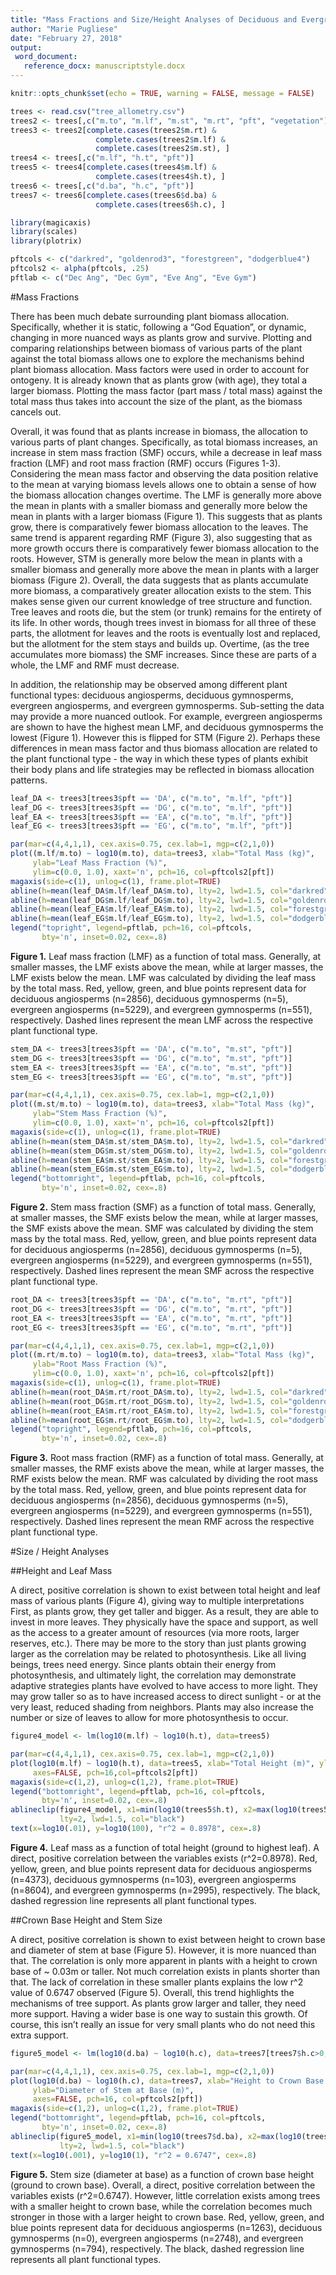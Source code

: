 ```yaml
---
title: "Mass Fractions and Size/Height Analyses of Deciduous and Evergreen Angiosperms and Gymnosperms"
author: "Marie Pugliese"
date: "February 27, 2018"
output:
 word_document:
   reference_docx: manuscriptstyle.docx
---
```


```r
knitr::opts_chunk$set(echo = TRUE, warning = FALSE, message = FALSE)
```

```r
trees <- read.csv("tree_allometry.csv")
trees2 <- trees[,c("m.to", "m.lf", "m.st", "m.rt", "pft", "vegetation")]
trees3 <- trees2[complete.cases(trees2$m.rt) & 
                   complete.cases(trees2$m.lf) & 
                   complete.cases(trees2$m.st), ]
trees4 <- trees[,c("m.lf", "h.t", "pft")]
trees5 <- trees4[complete.cases(trees4$m.lf) &
                   complete.cases(trees4$h.t), ]
trees6 <- trees[,c("d.ba", "h.c", "pft")]
trees7 <- trees6[complete.cases(trees6$d.ba) &
                   complete.cases(trees6$h.c), ]

library(magicaxis)
library(scales)
library(plotrix)

pftcols <- c("darkred", "goldenrod3", "forestgreen", "dodgerblue4")
pftcols2 <- alpha(pftcols, .25)
pftlab <- c("Dec Ang", "Dec Gym", "Eve Ang", "Eve Gym")
```


#Mass Fractions

There has been much debate surrounding plant biomass allocation. Specifically, whether it is static, following a "God Equation", or dynamic, changing in more nuanced ways as plants grow and survive. Plotting and comparing relationships between biomass of various parts of the plant against the total biomass allows one to explore the mechanisms behind plant biomass allocation. Mass factors were used in order to account for ontogeny. It is already known that as plants grow (with age), they total a larger biomass. Plotting the mass factor (part mass / total mass) against the total mass thus takes into account the size of the plant, as the biomass cancels out.

Overall, it was found that as plants increase in biomass, the allocation to various parts of plant changes. Specifically, as total biomass increases, an increase in stem mass fraction (SMF) occurs, while a decrease in leaf mass fraction (LMF) and root mass fraction (RMF) occurs (Figures 1-3). Considering the mean mass factor and observing the data position relative to the mean at varying biomass levels allows one to obtain a sense of how the biomass allocation changes overtime. The LMF is generally more above the mean in plants with a smaller biomass and generally more below the mean in plants with a larger biomass (Figure 1). This suggests that as plants grow, there is comparatively fewer biomass allocation to the leaves. The same trend is apparent regarding RMF (Figure 3), also suggesting that as more growth occurs there is comparatively fewer biomass allocation to the roots. However, STM is generally more below the mean in plants with a smaller biomass and generally more above the mean in plants with a larger biomass (Figure 2). Overall, the data suggests that as plants accumulate more biomass, a comparatively greater allocation exists to the stem. This makes sense given our current knowledge of tree structure and function. Tree leaves and roots die, but the stem (or trunk) remains for the entirety of its life. In other words, though trees invest in biomass for all three of these parts, the allotment for leaves and the roots is eventually lost and replaced, but the allotment for the stem stays and builds up. Overtime, (as the tree accumulates more biomass) the SMF increases. Since these are parts of a whole, the LMF and RMF must decrease.

In addition, the relationship may be observed among different plant functional types: deciduous angiosperms, deciduous gymnosperms, evergreen angiosperms, and evergreen gymnosperms. Sub-setting the data may provide a more nuanced outlook. For example, evergreen angiosperms are shown to have the highest mean LMF, and deciduous gymnosperms the lowest (Figure 1). However this is flipped for STM (Figure 2). Perhaps these differences in mean mass factor and thus biomass allocation are related to the plant functional type - the way in which these types of plants exhibit their body plans and life strategies may be reflected in biomass allocation patterns.



```r
leaf_DA <- trees3[trees3$pft == 'DA', c("m.to", "m.lf", "pft")]
leaf_DG <- trees3[trees3$pft == 'DG', c("m.to", "m.lf", "pft")]
leaf_EA <- trees3[trees3$pft == 'EA', c("m.to", "m.lf", "pft")]
leaf_EG <- trees3[trees3$pft == 'EG', c("m.to", "m.lf", "pft")]

par(mar=c(4,4,1,1), cex.axis=0.75, cex.lab=1, mgp=c(2,1,0))
plot((m.lf/m.to) ~ log10(m.to), data=trees3, xlab="Total Mass (kg)",
     ylab="Leaf Mass Fraction (%)", 
     ylim=c(0.0, 1.0), xaxt='n', pch=16, col=pftcols2[pft])
magaxis(side=c(1), unlog=c(1), frame.plot=TRUE)
abline(h=mean(leaf_DA$m.lf/leaf_DA$m.to), lty=2, lwd=1.5, col="darkred")
abline(h=mean(leaf_DG$m.lf/leaf_DG$m.to), lty=2, lwd=1.5, col="goldenrod3")
abline(h=mean(leaf_EA$m.lf/leaf_EA$m.to), lty=2, lwd=1.5, col="forestgreen")
abline(h=mean(leaf_EG$m.lf/leaf_EG$m.to), lty=2, lwd=1.5, col="dodgerblue4")
legend("topright", legend=pftlab, pch=16, col=pftcols,
       bty='n', inset=0.02, cex=.8)
```
**Figure 1.** Leaf mass fraction (LMF) as a function of total mass. Generally, at smaller masses, the LMF exists above the mean, while at larger masses, the LMF exists below the mean. LMF was calculated by dividing the leaf mass by the total mass. Red, yellow, green, and blue points represent data for deciduous angiosperms (n=2856), deciduous gymnosperms (n=5), evergreen angiosperms (n=5229), and evergreen gymnosperms (n=551), respectively. Dashed lines represent the mean LMF across the respective plant functional type.



```r
stem_DA <- trees3[trees3$pft == 'DA', c("m.to", "m.st", "pft")]
stem_DG <- trees3[trees3$pft == 'DG', c("m.to", "m.st", "pft")]
stem_EA <- trees3[trees3$pft == 'EA', c("m.to", "m.st", "pft")]
stem_EG <- trees3[trees3$pft == 'EG', c("m.to", "m.st", "pft")]

par(mar=c(4,4,1,1), cex.axis=0.75, cex.lab=1, mgp=c(2,1,0))
plot((m.st/m.to) ~ log10(m.to), data=trees3, xlab="Total Mass (kg)",
     ylab="Stem Mass Fraction (%)",
     ylim=c(0.0, 1.0), xaxt='n', pch=16, col=pftcols2[pft])
magaxis(side=c(1), unlog=c(1), frame.plot=TRUE)
abline(h=mean(stem_DA$m.st/stem_DA$m.to), lty=2, lwd=1.5, col="darkred")
abline(h=mean(stem_DG$m.st/stem_DG$m.to), lty=2, lwd=1.5, col="goldenrod3")
abline(h=mean(stem_EA$m.st/stem_EA$m.to), lty=2, lwd=1.5, col="forestgreen")
abline(h=mean(stem_EG$m.st/stem_EG$m.to), lty=2, lwd=1.5, col="dodgerblue4")
legend("bottomright", legend=pftlab, pch=16, col=pftcols,
       bty='n', inset=0.02, cex=.8)
```
**Figure 2.** Stem mass fraction (SMF) as a function of total mass. Generally, at smaller masses, the SMF exists below the mean, while at larger masses, the SMF exists above the mean. SMF was calculated by dividing the stem mass by the total mass. Red, yellow, green, and blue points represent data for deciduous angiosperms (n=2856), deciduous gymnosperms (n=5), evergreen angiosperms (n=5229), and evergreen gymnosperms (n=551), respectively. Dashed lines represent the mean SMF across the respective plant functional type.



```r
root_DA <- trees3[trees3$pft == 'DA', c("m.to", "m.rt", "pft")]
root_DG <- trees3[trees3$pft == 'DG', c("m.to", "m.rt", "pft")]
root_EA <- trees3[trees3$pft == 'EA', c("m.to", "m.rt", "pft")]
root_EG <- trees3[trees3$pft == 'EG', c("m.to", "m.rt", "pft")]

par(mar=c(4,4,1,1), cex.axis=0.75, cex.lab=1, mgp=c(2,1,0))
plot((m.rt/m.to) ~ log10(m.to), data=trees3, xlab="Total Mass (kg)",
     ylab="Root Mass Fraction (%)", 
     ylim=c(0.0, 1.0), xaxt='n', pch=16, col=pftcols2[pft])
magaxis(side=c(1), unlog=c(1), frame.plot=TRUE)
abline(h=mean(root_DA$m.rt/root_DA$m.to), lty=2, lwd=1.5, col="darkred")
abline(h=mean(root_DG$m.rt/root_DG$m.to), lty=2, lwd=1.5, col="goldenrod3")
abline(h=mean(root_EA$m.rt/root_EA$m.to), lty=2, lwd=1.5, col="forestgreen")
abline(h=mean(root_EG$m.rt/root_EG$m.to), lty=2, lwd=1.5, col="dodgerblue4")
legend("topright", legend=pftlab, pch=16, col=pftcols,
       bty='n', inset=0.02, cex=.8)
```
**Figure 3.** Root mass fraction (RMF) as a function of total mass. Generally, at smaller masses, the RMF exists above the mean, while at larger masses, the RMF exists below the mean. RMF was calculated by dividing the root mass by the total mass. Red, yellow, green, and blue points represent data for deciduous angiosperms (n=2856), deciduous gymnosperms (n=5), evergreen angiosperms (n=5229), and evergreen gymnosperms (n=551), respectively. Dashed lines represent the mean RMF across the respective plant functional type.



#Size / Height Analyses

##Height and Leaf Mass

A direct, positive correlation is shown to exist between total height and leaf mass of various plants (Figure 4), giving way to multiple interpretations First, as plants grow, they get taller and bigger. As a result, they are able to invest in more leaves. They physically have the space and support, as well as the access to a greater amount of resources (via more roots, larger reserves, etc.). There may be more to the story than just plants growing larger as the correlation may be related to photosynthesis. Like all living beings, trees need energy. Since plants obtain their energy from photosynthesis, and ultimately light, the correlation may demonstrate adaptive strategies plants have evolved to have access to more light. They may grow taller so as to have increased access to direct sunlight - or at the very least, reduced shading from neighbors. Plants may also increase the number or size of leaves to allow for more photosynthesis to occur.

```r
figure4_model <- lm(log10(m.lf) ~ log10(h.t), data=trees5)

par(mar=c(4,4,1,1), cex.axis=0.75, cex.lab=1, mgp=c(2,1,0))
plot(log10(m.lf) ~ log10(h.t), data=trees5, xlab="Total Height (m)", ylab="Leaf Mass (kg)",
     axes=FALSE, pch=16,col=pftcols2[pft])
magaxis(side=c(1,2), unlog=c(1,2), frame.plot=TRUE)
legend("bottomright", legend=pftlab, pch=16, col=pftcols,
       bty='n', inset=0.02, cex=.8)
ablineclip(figure4_model, x1=min(log10(trees5$h.t), x2=max(log10(trees5$h.t))),
           lty=2, lwd=1.5, col="black")
text(x=log10(.01), y=log10(100), "r^2 = 0.8978", cex=.8)

```
**Figure 4.** Leaf mass as a function of total height (ground to highest leaf). A direct, positive correlation between the variables exists (r^2=0.8978). Red, yellow, green, and blue points represent data for deciduous angiosperms (n=4373), deciduous gymnosperms (n=103), evergreen angiosperms (n=8604), and evergreen gymnosperms (n=2995), respectively. The black, dashed regression line represents all plant functional types.



##Crown Base Height and Stem Size

A direct, positive correlation is shown to exist between height to crown base and diameter of stem at base (Figure 5). However, it is more nuanced than that. The correlation is only more apparent in plants with a height to crown base of ~ 0.03m or taller. Not much correlation exists in plants shorter than that. The lack of correlation in these smaller plants explains the low r^2 value of 0.6747 observed (Figure 5). Overall, this trend highlights the mechanisms of tree support. As plants grow larger and taller, they need more support. Having a wider base is one way to sustain this growth. Of course, this isn't really an issue for very small plants who do not need this extra support.

```r
figure5_model <- lm(log10(d.ba) ~ log10(h.c), data=trees7[trees7$h.c>0, ])

par(mar=c(4,4,1,1), cex.axis=0.75, cex.lab=1, mgp=c(2,1,0))
plot(log10(d.ba) ~ log10(h.c), data=trees7, xlab="Height to Crown Base (m)", 
     ylab="Diameter of Stem at Base (m)",
     axes=FALSE, pch=16, col=pftcols2[pft])
magaxis(side=c(1,2), unlog=c(1,2), frame.plot=TRUE)
legend("bottomright", legend=pftlab, pch=16, col=pftcols,
       bty='n', inset=0.02, cex=.8)
ablineclip(figure5_model, x1=min(log10(trees7$d.ba), x2=max(log10(trees7$d.ba))),
           lty=2, lwd=1.5, col="black")
text(x=log10(.001), y=log10(1), "r^2 = 0.6747", cex=.8)
```
**Figure 5.**
Stem size (diameter at base) as a function of crown base height (ground to crown base). Overall, a direct, positive correlation between the variables exists (r^2=0.6747). However, little correlation exists among trees with a smaller height to crown base, while the correlation becomes much stronger in those with a larger height to crown base. Red, yellow, green, and blue points represent data for deciduous angiosperms (n=1263), deciduous gymnosperms (n=0), evergreen angiosperms (n=2748), and evergreen gymnosperms (n=794), respectively. The black, dashed regression line represents all plant functional types.


